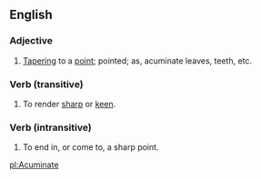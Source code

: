 ==English==
===Adjective===
#[[Taper]]ing to a [[point]]; pointed; as, acuminate leaves, teeth, etc.

===Verb (transitive)===
#To render [[sharp]] or [[keen]].

===Verb (intransitive)===
#To end in, or come to, a sharp point.

[[pl:Acuminate]]